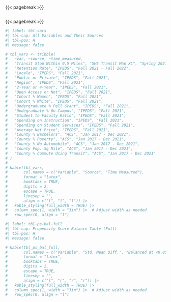 

\chapter{DESCRIPTIVE STATISTICS TABLES}

\realSingleSpace
```r


```
\doublespacing

{{< pagebreak >}}

\realSingleSpace
```r


```
\doublespacing

{{< pagebreak >}}

\realSingleSpace
```r
#| label: tbl-vars
#| tbl-cap: All Variables and Their Sources
#| tbl-pos: H
#| message: false

# tbl_vars <- tribble(
#   ~var, ~source, ~time_measured,
#   "Transit Stop Within 0.5 Miles", "SHS Transit Map XL", "Spring 2021",
#   "Retention Rate", "IPEDS", "Fall 2021 - Fall 2022",
#   "Locale", "IPEDS", "Fall 2021",
#   "Public or Private", "IPEDS", "Fall 2021",
#   "Region", "IPEDS", "Fall 2021",
#   "2-Year or 4-Year", "IPEDS", "Fall 2021",
#   "Open Access or Not", "IPEDS", "Fall 2021",
#   "Cohort % Women", "IPEDS", "Fall 2021",
#   "Cohort % White", "IPEDS", "Fall 2021",
#   "Undergraduate % Pell Grant", "IPEDS", "Fall 2021",
#   "Undegraduate % On-Campus", "IPEDS", "Fall 2021",
#   "Student to Faculty Ratio", "IPEDS", "Fall 2021",
#   "Spending on Instruction", "IPEDS", "Fall 2021",
#   "Spending on Student Services", "IPEDS", "Fall 2021",
#   "Average Net Price", "IPEDS", "Fall 2021",
#   "County % Bachelors", "ACS", "Jan 2017 - Dec 2021",
#   "County % Poverty", "ACS", "Jan 2017 - Dec 2021",
#   "County % No Automobile", "ACS", "Jan 2017 - Dec 2021",
#   "County Pop. Sq Mile", "ACS", "Jan 2017 - Dec 2021",
#   "County % Commute Using Transit", "ACS", "Jan 2017 - Dec 2021"
# )
# 
# kable(tbl_vars,
#       col.names = c("Variable", "Source", "Time Measured"),
#       format = "latex",
#       booktabs = TRUE,
#       digits = 2,
#       escape = TRUE,
#       linesep = "",
#       align = c("l", "l", "l")) |>
#   kable_styling(full_width = TRUE) |>
#   column_spec(1, width = "3in") |>  # Adjust width as needed
#   row_spec(0, align = "l")
```
\doublespacing


\chapter{DIAGNOSTIC DETAILS}


\realSingleSpace
```r
#| label: tbl-ps-bal-full
#| tbl-cap: Propensity Score Balance Table (Full)
#| tbl-pos: H
#| message: false

# kable(tbl_ps_bal_full,
#       col.names = c("Variable", "Std. Mean Diff.", "Balanced at <0.05"),
#       format = "latex",
#       booktabs = TRUE,
#       digits = 2,
#       escape = TRUE,
#       linesep = "",
#       align = c("l", "r", "r", "r")) |>
#   kable_styling(full_width = TRUE) |>
#   column_spec(1, width = "3in") |>  # Adjust width as needed
#   row_spec(0, align = "l")

```
\doublespacing

<!--

\chapter{R CODE}

\realSingleSpace
\small

# R Session Info

```r
#load("analysis/session-info.Rdata")

#print(r_ver)
#print(pack_ver)
```

{{< pagebreak >}}

# Download IPEDS Data

```r
#| echo: true
#| eval: false
# #| file: analysis/00-IPEDtaS.R
```

{{< pagebreak >}}

# Data Cleaning & Preparation

```r
#| echo: true
#| eval: false
# #| file: analysis/01-rtr-data.R
```

{{< pagebreak >}}

# Descriptive Data Visualizations

```r
#| echo: true
#| eval: false
# #| file: analysis/02-rtr-descriptives.R
```

{{< pagebreak >}}

# Regression Replication Analysis

```r
#| echo: true
#| eval: false
# #| file: analysis/03-rtr-regression.R
```

{{< pagebreak >}}

# Quasi-Experimental Analysis

```r
#| echo: true
#| eval: false
# #| file: analysis/04-rtr-quasi.R
```
\normalsize
\doublespacing

{{< pagebreak >}}

```{=latex}
%% h/t https://tex.stackexchange.com/questions/440046/title-of-subsection-on-included-multi-page-pdf

%\includepdf[width=\paperwidth,pages={1},trim={0in 0.5in 0in 2.5in},clip,
%pagecommand={\chapter{IRB EXEMPT DETERMINATION}},offset={0mm 0in}]{analysis/figures/irb-exempt.pdf}

%\includepdf[width=\paperwidth,pages={2-3},trim={0in 0in 0in 0.25in},clip,
%pagecommand={},offset={0mm 0in}]{analysis/figures/irb-exempt.pdf}
```

-->
